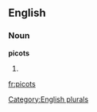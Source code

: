 
==English==

===Noun===
'''picots'''

# {{plural of|[[picot]]}}

[[Category:English plurals]]

[[fr:picots]]